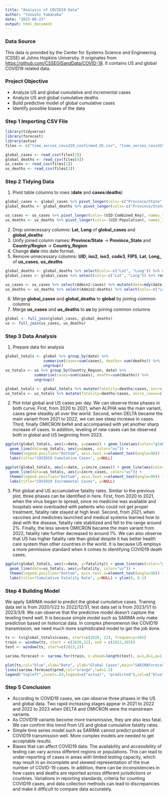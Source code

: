 ```yaml
---
title: "Analysis of COVID19 Data"
author: "Yasushi Yamanaka"
date: "2023-06-23"
output: html_document
---
```


### Data Source
This data is provided by the Center for Systems Science and Engineering (CSSE) at Johns Hopkins University. It originates from <https://github.com/CSSEGISandData/COVID-19>. It contains US and global COVID19 related data.

### Project Objective
- Analyze US and global cumulative and incremental cases
- Analyze US and global cumulative deaths
- Build predictive model of global cumulative cases
- Identify possible biases of the data


### Step 1 Importing CSV File

```r
library(tidyverse)
library(forecast)
library(astsa)
files <- c("time_series_covid19_confirmed_US.csv", "time_series_covid19_confirmed_global.csv", "time_series_covid19_deaths_US.csv", "time_series_covid19_deaths_global.csv")

global_cases <- read_csv(files[2])
global_deaths <- read_csv(files[4])
us_cases <- read_csv(files[1])
us_deaths <- read_csv(files[3])

```

### Step 2 Tidying Data

1.  Pivot table columns to rows (**date** and **cases**/**deaths**)

```r
global_cases <- global_cases %>% pivot_longer(cols=-c("Province/State", "Country/Region", "Lat", "Long"), names_to="date", values_to="cases") 
global_deaths <- global_deaths %>% pivot_longer(cols=-c("Province/State", "Country/Region", "Lat", "Long"), names_to="date", values_to="deaths") 

us_cases <- us_cases %>% pivot_longer(cols=-(UID:Combined_Key), names_to="date", values_to="cases")
us_deaths <- us_deaths %>% pivot_longer(cols=-(UID:Population), names_to="date", values_to="deaths")
```

2.  Drop unnecessary columns: **Lat**, **Long** of **global_cases** and **global_deaths**
3.  Unify joined column names: **Province/State** -\> **Province_State** and **Country/Region** -\> **Country_Region**
4.  Change **date** into date format.
5.  Remove unnecessary columns: **UID**, **iso2**, **iso3**, **code3**, **FIPS**, **Lat**, **Long\_** of **us_cases**, **us_deaths**

```r
global_deaths <- global_deaths %>% select(cols=-c("Lat", "Long")) %>% rename(Province_State="Province/State", Country_Region="Country/Region") %>% mutate(date=mdy(date))
global_cases <- global_cases %>% select(cols=-c("Lat", "Long")) %>% rename(Province_State="Province/State", Country_Region="Country/Region") %>% mutate(date=mdy(date))

us_cases <- us_cases %>% select(Admin2:cases) %>% mutate(date=mdy(date)) %>% select(cols=-c("Lat", "Long_"))
us_deaths <- us_deaths %>% select(Admin2:deaths) %>% select(cols=-c("Lat", "Long_")) %>% mutate(date=mdy(date))

```

6.  Merge **global_cases** and **global_deaths** to **global** by joining common columns
7.  Merge **us_cases** and **us_deaths** to **us** by joining common columns

```r
global <- full_join(global_cases, global_deaths)
us <- full_join(us_cases, us_deaths)
```

### Step 3 Data Analysis

1.  Prepare data for analysis

```r
global_totals <- global %>% group_by(date) %>% 
                 summarise(cases=sum(cases), deaths= sum(deaths)) %>% 
                 ungroup()
us_totals <- us %>% group_by(Country_Region, date) %>% 
             summarise(cases=sum(cases), deaths=sum(deaths)) %>%   
             ungroup()

global_totals <- global_totals %>% mutate(fatality=deaths/cases, incre_cases=c(0, diff(cases)))
us_totals <- us_totals %>% mutate(fatality=deaths/cases, incre_cases=c(0, diff(cases)))

```


2. Plot total global and US cases per day. We can observe three phases in both curve. First, from 2020 to 2021, when ALPHA was the main variant, cases grew steadily all over the world. Second, when DELTA became the main variant from 2021 to 2022, we can see steep increase in cases. Third, finally OMICRON befell and accompanied with yet another sharp increase of cases. In addition, leveling of new cases can be observed both in global and US beginning from 2023.


```r
ggplot(global_totals, aes(x=date, y=cases)) + geom_line(aes(color="global")) + 
  geom_line(data=us_totals, aes(y=cases, color="us")) + 
  theme(legend.position="bottom", axis.text.x=element_text(angle=90)) + 
  labs(title="COVID19 Cumulative Cases", y=NULL)

ggplot(global_totals, aes(x=date, y=incre_cases)) + geom_line(aes(color="global")) + 
  geom_line(data=us_totals, aes(y=incre_cases, color="us")) + 
  theme(legend.position="bottom", axis.text.x=element_text(angle=90)) + 
  labs(title="COVID19 Incremental Cases", y=NULL)

```

3. Plot global and US accumulative fatality rates. Similar to the previous plot, three phases can be identified in here. First, from 2020 to 2021, when the virus began to spread, since no medicine was available and hospitals were overloaded with patients who could not get proper treatment, fatality rate stayed at high level. Second, from 2021, when vaccines and medicines launched and medical systems learned how to deal with the disease, fatality rate stabilized and fell to the range around 2%. Finally, the less severe OMICRON became the main variant from 2022, fatality rate further decreased to around 1%. We can also observe that US has higher fatality rate than global despite it has better health care system than other countries in the world. It is because US employs a more permissive standard when it comes to identifying COVID19 death cases.

```r
ggplot(global_totals, aes(x=date, y=fatality)) + geom_line(aes(color="global")) + 
  geom_line(data=us_totals, aes(y=fatality, color="us")) + 
  theme(legend.position="bottom", axis.text.x=element_text(angle=90)) + 
  labs(title="Cumulative Fatality Rate", y=NULL) + ylim(0, 0.1)

```

### Step 4 Building Model

We apply SARIMA model to predict the global cumulative cases. Training data set is from 2020/1/22 to 2022/12/31, test data set is from 2023/1/1 to 2023/3/9. We can observe that the predictive model doesn't capture the leveling trend well. It is because simple model such as SARIMA only make prediction based on historical data. In complex phenomenon like COVID19 transmission, we need much more sophisticated model to get the job done.

```r

ts <- ts(global_totals$cases, start=c(2020, 22), frequency=365)
train <- window(ts, start = c(2020,22), end = c(2022,365))
test <- window(ts, start=c(2023,1))

sarima.forecast <- sarima.for(train, n.ahead=length(test), p=1,d=1,q=1,P=1,D=1,Q=0,S=12)

plot(ts,col="blue",xlab="Date", ylab="Global Cases",main="SARIMAForecast", type='l',lwd=1.5)
lines(sarima.forecast$pred,col="orange",lwd=1.5)
legend("topleft",inset=.03,legend=c("actual", "predicted"),col=c("blue","orange"),lty=1:1,cex=0.8)
```

### Step 5 Conclusion

- According to COVID19 cases, we can observe three phases in the US and global data. Two rapid increasing stages appear in 2021 to 2022 and 2022 to 2023 when DELTA and OMICRON were the mainstream variants.
- As COVID19 variants become more transmissive, they are also less fatal. We can confirm this trend from US and global cumulative fatality rates.
- Simple time series model such as SARIMA cannot predict problem of COVID19 transmission well. More complex models are needed to get acceptable results.
- Biases that can affect COVID19 data: The availability and accessibility of testing can vary across different regions or populations. This can lead to under-reporting of cases in areas with limited testing capacity, which may result in an incomplete and skewed representation of the true number of COVID-19 cases. In addition, there can be inconsistencies in how cases and deaths are reported across different jurisdictions or countries. Variations in reporting standards, criteria for counting COVID19 cases, and data collection methods can lead to discrepancies and make it difficult to compare data accurately. 